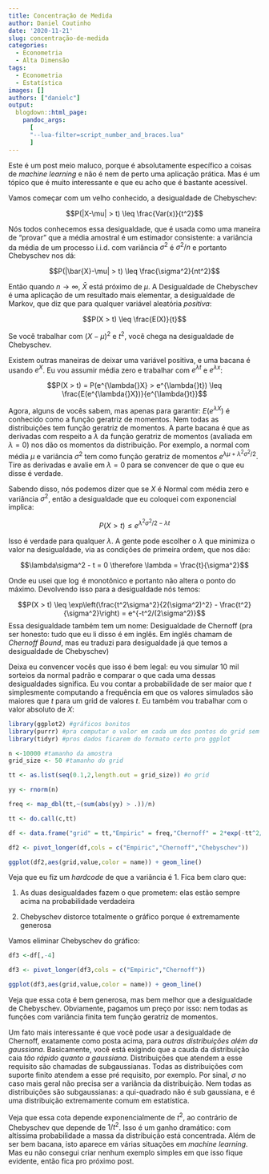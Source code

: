 ```yaml
---
title: Concentração de Medida
author: Daniel Coutinho
date: '2020-11-21'
slug: concentração-de-medida
categories:
  - Econometria
  - Alta Dimensão
tags:
  - Econometria
  - Estatística
images: []
authors: ["danielc"]
output:
  blogdown::html_page:
    pandoc_args: 
      [
      "--lua-filter=script_number_and_braces.lua"
      ]
---
```


Este é um post meio maluco, porque é absolutamente específico a coisas de _machine learning_ e não é nem de perto uma aplicação prática. Mas é um tópico que é muito interessante e que eu acho que é bastante acessível. 

Vamos começar com um velho conhecido, a desigualdade de Chebyschev:

$$P(|X-\mu| > t) \leq \frac{Var(x)}{t^2}$$

Nós todos conhecemos essa desigualdade, que é usada como uma maneira de "provar" que a média amostral é um estimador consistente: a variância da média de um processo i.i.d. com variância $\sigma^2$ é $\sigma^2/n$ e portanto Chebyschev nos dá:

$$P(|\bar{X}-\mu| > t) \leq \frac{\sigma^2}{nt^2}$$

Então quando $n \rightarrow \infty$, $\bar{X}$ está próximo de $\mu$. A Desigualdade de Chebyschev é uma aplicação de um resultado mais elementar, a desigualdade de Markov, que diz que para qualquer variável aleatória _positiva_: 

$$P(X > t) \leq \frac{E(X)}{t}$$

Se você trabalhar com $(X-\mu)^2$ e $t^2$, você chega na desigualdade de Chebyschev. 

Existem outras maneiras de deixar uma variável positiva, e uma bacana é usando $e^X$. Eu vou assumir média zero e trabalhar com $e^{\lambda{}t}$ e $e^{\lambda{}x}$: 

$$P(X > t) = P(e^{\lambda{}X} > e^{\lambda{}t}) \leq \frac{E(e^{\lambda{}X})}{e^{\lambda{}t}}$$ 

Agora, alguns de vocês sabem, mas apenas para garantir: $E(e^{\lambda{}X})$ é conhecido como a função geratriz de momentos. Nem todas as distribuições tem função geratriz de momentos. A parte bacana é que as derivadas com respeito a $\lambda$ da função geratriz de momentos (avaliada em $\lambda=0$) nos dão os momentos da distribuição. Por exemplo, a normal com média $\mu$ e variância $\sigma^2$ tem como função geratriz de momentos $e^{\lambda\mu + \lambda^2 \sigma^2/2}$. Tire as derivadas e avalie em $\lambda=0$ para se convencer de que o que eu disse é verdade. 

Sabendo disso, nós podemos dizer que se $X$ é Normal com média zero e variância $\sigma^2$, então a desigualdade que eu coloquei com exponencial implica:

$$P(X > t) \leq e^{\lambda^2\sigma^2/2 - \lambda{}t}$$

Isso é verdade para qualquer $\lambda$. A gente pode escolher o $\lambda$ que minimiza o valor na desigualdade, via as condições de primeira ordem, que nos dão:

$$\lambda\sigma^2 - t = 0 \therefore \lambda =  \frac{t}{\sigma^2}$$

Onde eu usei que $\log$ é monotônico e portanto não altera o ponto do máximo. Devolvendo isso para a desigualdade nós temos:

$$P(X > t) \leq \exp\left(\frac{t^2\sigma^2}{2(\sigma^2)^2} - \frac{t^2}{\sigma^2}\right) = e^{-t^2/(2\sigma^2)}$$
Essa desigualdade também tem um nome: Desigualdade de Chernoff (pra ser honesto: tudo que eu li disso é em inglês. Em inglês chamam de _Chernoff Bound_, mas eu traduzi para desigualdade já que temos a desigualdade de Chebyschev)

Deixa eu convencer vocês que isso é bem legal: eu vou simular 10 mil sorteios da normal padrão e comparar o que cada uma dessas desigualdades significa. Eu vou contar a probabilidade de ser maior que $t$ simplesmente computando a frequência em que os valores simulados são maiores que $t$ para um grid de valores $t$. Eu também vou trabalhar com o valor absoluto de $X$:

```r

library(ggplot2) #gráficos bonitos
library(purrr) #pra computar o valor em cada um dos pontos do grid sem usar um for
library(tidyr) #pros dados ficarem do formato certo pro ggplot

n <-10000 #tamanho da amostra
grid_size <- 50 #tamanho do grid

tt <- as.list(seq(0.1,2,length.out = grid_size)) #o grid

yy <- rnorm(n)

freq <- map_dbl(tt,~(sum(abs(yy) > .))/n)

tt <- do.call(c,tt)

df <- data.frame("grid" = tt,"Empiric" = freq,"Chernoff" = 2*exp(-tt^2/2),"Chebyschev" = 1/tt^2)

df2 <- pivot_longer(df,cols = c("Empiric","Chernoff","Chebyschev"))

ggplot(df2,aes(grid,value,color = name)) + geom_line()

```

Veja que eu fiz um _hardcode_ de que a variância é 1. Fica bem claro que:

1. As duas desigualdades fazem o que prometem: elas estão sempre acima na probabilidade verdadeira

2. Chebyschev distorce totalmente o gráfico porque é extremamente generosa

Vamos eliminar Chebyschev do gráfico:

```r

df3 <-df[,-4]

df3 <- pivot_longer(df3,cols = c("Empiric","Chernoff"))

ggplot(df3,aes(grid,value,color = name)) + geom_line()


```

Veja que essa cota é bem generosa, mas bem melhor que a desigualdade de Chebyschev. Obviamente, pagamos um preço por isso: nem todas as funções com variância finita tem função geratriz de momentos.

Um fato mais interessante é que você pode usar a desigualdade de Chernoff, exatamente como posta acima, para _outras distribuições além da gaussiana_. Basicamente, você está exigindo que a cauda da distribuição caia _tão rápido quanto a gaussiana_. Distribuições que atendem a esse requisito são chamadas de subgaussianas. Todas as distribuições com suporte finito atendem a esse pré requisito, por exemplo. Por sinal, $\sigma$ no caso mais geral não precisa ser a variância da distribuição. Nem todas as distribuições são subgaussianas: a qui-quadrado não é sub gaussiana, e é uma distribuição extremamente comum em estatística. 

Veja que essa cota depende exponencialmente de $t^2$, ao contrário de Chebyschev que depende de $1/t^2$. Isso é um ganho dramático: com altíssima probabilidade a massa da distribuição está concentrada. Além de ser bem bacana, isto aparece em várias situações em _machine learning_. Mas eu não consegui criar nenhum exemplo simples em que isso fique evidente, então fica pro próximo post.